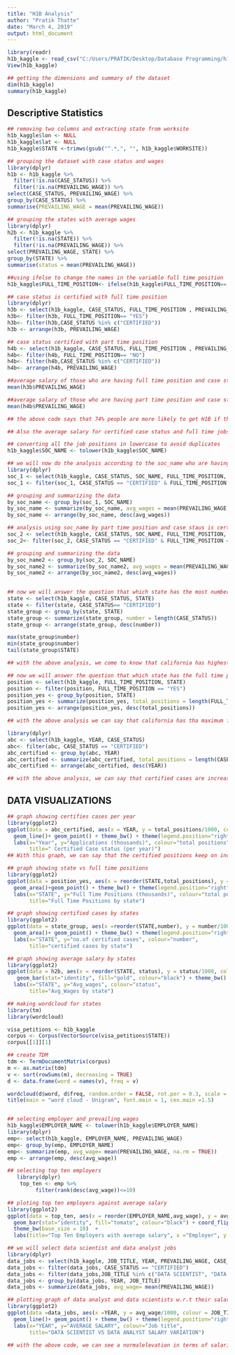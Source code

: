 ---
title: "H1B Analysis"
author: "Pratik Thatte"
date: "March 4, 2019"
output: html_document
---


```{r}
library(readr)
h1b_kaggle <- read_csv("C:/Users/PRATIK/Desktop/Database Programming/h1b_kaggle.csv")
View(h1b_kaggle)
```


```{r}
## getting the dimensions and summary of the dataset
dim(h1b_kaggle)
summary(h1b_kaggle)
```

## Descriptive Statistics
```{r}
## removing two columns and extracting state from worksite
h1b_kaggle$lon <- NULL
h1b_kaggle$lat <- NULL
h1b_kaggle$STATE <-trimws(gsub("^.*,", "", h1b_kaggle$WORKSITE))

```


```{r}
## grouping the dataset with case status and wages
library(dplyr)
h1b <- h1b_kaggle %>%
  filter(!is.na(CASE_STATUS)) %>%
  filter(!is.na(PREVAILING_WAGE)) %>%
select(CASE_STATUS, PREVAILING_WAGE) %>%
group_by(CASE_STATUS) %>%
summarise(PREVAILING_WAGE = mean(PREVAILING_WAGE))


```

```{r}
## grouping the states with average wages
library(dplyr)
h2b <- h1b_kaggle %>%
  filter(!is.na(STATE)) %>%
  filter(!is.na(PREVAILING_WAGE)) %>%
select(PREVAILING_WAGE, STATE) %>%
group_by(STATE) %>%
summarise(status = mean(PREVAILING_WAGE))
```

```{r}
##using ifelse to change the names in the variable full time position
h1b_kaggle$FULL_TIME_POSITION<- ifelse(h1b_kaggle$FULL_TIME_POSITION== "N", "NO","YES")
```

```{r}
## case status is certified with full time position
library(dplyr)
h3b <- select(h1b_kaggle, CASE_STATUS, FULL_TIME_POSITION , PREVAILING_WAGE)
h3b<- filter(h3b, FULL_TIME_POSITION== "YES")
h3b<- filter(h3b,CASE_STATUS %in% c("CERTIFIED"))
h3b <- arrange(h3b, PREVAILING_WAGE)

## case status certified with part time position
h4b <- select(h1b_kaggle, CASE_STATUS, FULL_TIME_POSITION , PREVAILING_WAGE)
h4b<- filter(h4b, FULL_TIME_POSITION== "NO")
h4b<- filter(h4b,CASE_STATUS %in% c("CERTIFIED"))
h4b<- arrange(h4b, PREVAILING_WAGE)

##average salary of those who are having full time position and case status is certified
mean(h3b$PREVAILING_WAGE)

##average salary of those who are having part time position and case status is certified
mean(h4b$PREVAILING_WAGE)

## the above code says that 74% people are more likely to get H1B if their position is Full time and only 12.5% of people are likely to be eligible for H1B if they are having part time positions. 

## Also the average salary for certified case status and full time jobs is $74941.18, while average salary with certified status but part time job is $57972.27. 


```

```{r}
## converting all the job positions in lowercase to avoid duplicates
h1b_kaggle$SOC_NAME <- tolower(h1b_kaggle$SOC_NAME)
```


```{r}
## we will now do the analysis according to the soc_name who are having full time positions and case status is certified
library(dplyr)
soc_1 <- select(h1b_kaggle, CASE_STATUS, SOC_NAME, FULL_TIME_POSITION, PREVAILING_WAGE)
soc_1 <- filter(soc_1, CASE_STATUS == "CERTIFIED" & FULL_TIME_POSITION == "YES")

## grouping and summarizing the data
by_soc_name <- group_by(soc_1, SOC_NAME)
by_soc_name <- summarize(by_soc_name, avg_wages = mean(PREVAILING_WAGE, na.rm = TRUE))
by_soc_name <- arrange(by_soc_name, desc(avg_wages))

## analysis using soc_name by part time position and case staus is certified
soc_2 <- select(h1b_kaggle, CASE_STATUS, SOC_NAME, FULL_TIME_POSITION, PREVAILING_WAGE)
soc_2<- filter(soc_2, CASE_STATUS == "CERTIFIED" & FULL_TIME_POSITION == "NO")

## grouping and summarizing the data
by_soc_name2 <- group_by(soc_2, SOC_NAME)
by_soc_name2 <- summarize(by_soc_name2, avg_wages = mean(PREVAILING_WAGE, na.rm = TRUE))
by_soc_name2 <- arrange(by_soc_name2, desc(avg_wages))
                          
```

```{r}
## now we will answer the question that which state has the most number of certified cases?
state <- select(h1b_kaggle, CASE_STATUS, STATE)
state <- filter(state, CASE_STATUS== "CERTIFIED")
state_group <- group_by(state, STATE)
state_group <- summarize(state_group, number = length(CASE_STATUS))
state_group <- arrange(state_group, desc(number))

max(state_group$number)
min(state_group$number)
tail(state_group$STATE)

## with the above analysis, we come to know that california has highest visa accepting rate whereas the wyoming state has the lowest acceptance rate. 

## now we will answer the question that which state has the full time positions?
position <- select(h1b_kaggle, FULL_TIME_POSITION, STATE)
position <- filter(position, FULL_TIME_POSITION == "YES")
position_yes <- group_by(position, STATE)
position_yes <- summarize(position_yes, total_positions = length(FULL_TIME_POSITION))
position_yes <- arrange(position_yes, desc(total_positions))

## with the above analysis we can say that california has tha maximum full time jobs while wyoming has the lowest full time positions available.


```

```{r}
library(dplyr)
abc <- select(h1b_kaggle, YEAR, CASE_STATUS)
abc<- filter(abc, CASE_STATUS == "CERTIFIED")
abc_certified <- group_by(abc, YEAR)
abc_certified <- summarize(abc_certified, total_positions = length(CASE_STATUS))
abc_certified <- arrange(abc_certified, desc(YEAR))

## with the above analysis, we can say that certified cases are increasing over the years.


```

## DATA VISUALIZATIONS

```{r}
## graph showing certifies cases per year
library(ggplot2)
ggplot(data = abc_certified, aes(x = YEAR, y = total_positions/1000, colour = total_positions)) +  
  geom_line()+ geom_point() + theme_bw() + theme(legend.position="right") +
  labs(x="Year", y="Applications (thousands)", colour="total positions", 
       title=" Certified Case status (per year)")
## With this graph, we can say that the certified positions keep on increasing by year. Also from 2013-2015 we can see the highest growth in the certified positions. 
```

```{r}
## graph showing state vs full time positions
library(ggplot2)
ggplot(data = position_yes, aes(x = reorder(STATE,total_positions), y = total_positions/1000, colour = total_positions)) +  
  geom_area()+geom_point() + theme_bw() + theme(legend.position="right") + coord_flip() +
  labs(x="STATE", y="Full Time Positions (thousands)", colour="total positions", 
       title="Full Time Positions by state")
```

```{r}
## graph showing certified cases by states
library(ggplot2)
ggplot(data = state_group, aes(x =reorder(STATE,number), y = number/1000, colour = number)) +  
  geom_area()+ geom_point() + theme_bw() + theme(legend.position="right") + coord_flip() +
  labs(x="STATE", y="no.of certified cases", colour="number", 
       title="certified cases by state")
```

```{r}
## graph showing average salary by states
library(ggplot2)
ggplot(data = h2b, aes(x = reorder(STATE, status), y = status/1000, colour = status)) +  
   geom_bar(stat="identity", fill="gold", colour="black") + theme_bw() + theme(legend.position="right") + coord_flip() +
  labs(x="STATE", y="Avg_wages", colour="status", 
       title="Avg_Wages by state")
```

```{r}
## making wordcloud for states
library(tm)
library(wordcloud)
```
```{r}
visa_petitions <- h1b_kaggle
corpus <- Corpus(VectorSource(visa_petitions$STATE))
corpus[[1]][1]

## create TDM
tdm <- TermDocumentMatrix(corpus)
m <- as.matrix(tdm)
v <- sort(rowSums(m), decreasing = TRUE)
d <- data.frame(word = names(v), freq = v)

wordcloud(d$word, d$freq, random.order = FALSE, rot.per = 0.3, scale = c(4,.5), max.words =101, colors = brewer.pal(8, "Dark2"))
title(main = "word cloud - Unigram", font.main = 1, cex.main =1.5)



```

```{r}
## selecting employer and prevailing wages
h1b_kaggle$EMPLOYER_NAME <- tolower(h1b_kaggle$EMPLOYER_NAME)
library(dplyr)
emp<- select(h1b_kaggle, EMPLOYER_NAME, PREVAILING_WAGE)
emp<- group_by(emp, EMPLOYER_NAME)
emp<- summarize(emp, avg_wage= mean(PREVAILING_WAGE, na.rm = TRUE))
emp <- arrange(emp, desc(avg_wage))
```


```{r}
## selecting top ten employers
   library(dplyr)
    top_ten <- emp %>%
         filter(rank(desc(avg_wage))<=10)
```



```{r}
## ploting top ten employers against average salary
library(ggplot2)
ggplot(data = top_ten, aes(x = reorder(EMPLOYER_NAME,avg_wage), y = avg_wage/1000)) +  
  geom_bar(stat="identity", fill="tomato", colour="black") + coord_flip() +
  theme_bw(base_size = 10)  +
  labs(title="Top Ten Employers with average salary", x ="Employer", y = "Average Salary (thousands)")
```

```{r}
## we will select data scientist and data analyst jobs
library(dplyr)
data_jobs <- select(h1b_kaggle, JOB_TITLE, YEAR, PREVAILING_WAGE, CASE_STATUS)
data_jobs <- filter(data_jobs, CASE_STATUS == "CERTIFIED")
data_jobs <- filter(data_jobs,JOB_TITLE %in% c("DATA SCIENTIST", "DATA ANALYTICS ENGINEER"))
data_jobs <- group_by(data_jobs, YEAR, JOB_TITLE)
data_jobs <- summarize(data_jobs, avg_wage= mean(PREVAILING_WAGE))
```

```{r}
## plotting graph of data analyst and data scientists w.r.t their salaries
library(ggplot2)
ggplot(data =data_jobs, aes(x =YEAR, y = avg_wage/1000, colour = JOB_TITLE)) +  
  geom_line()+ geom_point() + theme_bw() + theme(legend.position="right") + 
  labs(x="YEAR", y="AVERAGE SALARY", colour="Job title", 
       title="DATA SCIENTIST VS DATA ANALYST SALARY VARIATION")

## with the above code, we can see a normalelevation in terms of salaries for data scientists job while data analytics engineer job is very scattered. Sometimes it goes high(year 2013) while it reaches low (year 2015)
```


